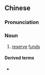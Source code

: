 {{also|公积}}
==Chinese==
{{zh-forms|s=公积}}

===Pronunciation===
{{zh-pron
|m=gōngjī
|cat=n
}}

===Noun===
{{zh-noun}}

# [[reserve]] [[fund]]s

====Derived terms====
* {{zh-l|公積金}}